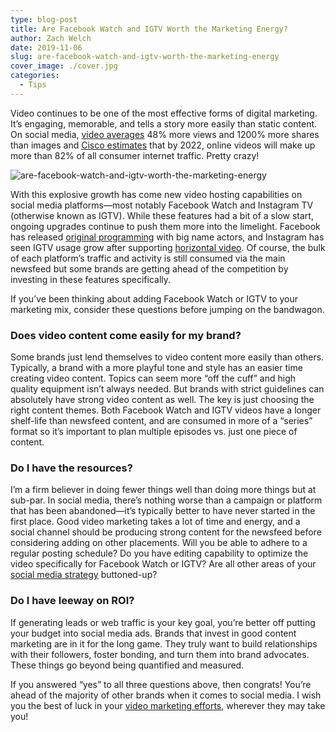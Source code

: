 ```yaml
---
type: blog-post
title: Are Facebook Watch and IGTV Worth the Marketing Energy?
author: Zach Welch
date: 2019-11-06
slug: are-facebook-watch-and-igtv-worth-the-marketing-energy
cover_image: ./cover.jpg
categories:
  - Tips
---
```


Video continues to be one of the most effective forms of digital marketing. It’s engaging, memorable, and tells a story more easily than static content. On social media, [video averages](https://biteable.com/blog/video-marketing-statistics/) 48% more views and 1200% more shares than images and [Cisco estimates](https://www.cisco.com/c/en/us/solutions/collateral/service-provider/visual-networking-index-vni/white-paper-c11-741490.html) that by 2022, online videos will make up more than 82% of all consumer internet traffic. Pretty crazy!

![are-facebook-watch-and-igtv-worth-the-marketing-energy](./cover.jpg)

With this explosive growth has come new video hosting capabilities on social media platforms—most notably Facebook Watch and Instagram TV (otherwise known as IGTV). While these features had a bit of a slow start, ongoing upgrades continue to push them more into the limelight. Facebook has released [original programming](https://variety.com/2019/digital/news/facebook-watch-140-million-daily-users-1203239304/) with big name actors, and Instagram has seen IGTV usage grow after supporting [horizontal video](https://variety.com/2019/digital/news/facebook-watch-140-million-daily-users-1203239304/). Of course, the bulk of each platform’s traffic and activity is still consumed via the main newsfeed but some brands are getting ahead of the competition by investing in these features specifically.

If you’ve been thinking about adding Facebook Watch or IGTV to your marketing mix, consider these questions before jumping on the bandwagon.

### Does video content come easily for my brand?

Some brands just lend themselves to video content more easily than others. Typically, a brand with a more playful tone and style has an easier time creating video content. Topics can seem more “off the cuff” and high quality equipment isn’t always needed. But brands with strict guidelines can absolutely have strong video content as well. The key is just choosing the right content themes. Both Facebook Watch and IGTV videos have a longer shelf-life than newsfeed content, and are consumed in more of a “series” format so it’s important to plan multiple episodes vs. just one piece of content.

### Do I have the resources?

I’m a firm believer in doing fewer things well than doing more things but at sub-par. In social media, there’s nothing worse than a campaign or platform that has been abandoned—it’s typically better to have never started in the first place. Good video marketing takes a lot of time and energy, and a social channel should be producing strong content for the newsfeed before considering adding on other placements. Will you be able to adhere to a regular posting schedule? Do you have editing capability to optimize the video specifically for Facebook Watch or IGTV? Are all other areas of your [social media strategy](/blog/12-step-social-media-marketing-checklist-for-daily-weekly-monthly-and-quarterly-efforts) buttoned-up?

### Do I have leeway on ROI?

If generating leads or web traffic is your key goal, you’re better off putting your budget into social media ads. Brands that invest in good content marketing are in it for the long game. They truly want to build relationships with their followers, foster bonding, and turn them into brand advocates. These things go beyond being quantified and measured.

If you answered “yes” to all three questions above, then congrats! You’re ahead of the majority of other brands when it comes to social media. I wish you the best of luck in your [video marketing efforts](/blog/5-ways-digital-marketers-tap-power-social-video), wherever they may take you!
